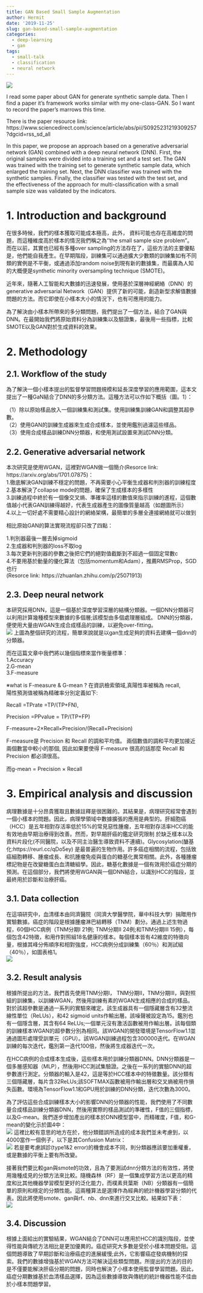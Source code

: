 ```yaml
---
title: GAN Based Small Sample Augmentation
author: Hermit
date: '2019-11-25'
slug: gan-based-small-sample-augmentation
categories:
  - deep-learning
  - gan
tags:
  - small-talk
  - classification
  - neural network
---
```

![](/post/2019-11-25-gan-based-small-sample-augmentation_files/1.jpg)

I read some paper about GAN for generate synthetic sample data. Then I find a paper it's framework works similar with my one-class-GAN. So I want to record the paper's marrows this time.  

There is the paper resource link: https://www.sciencedirect.com/science/article/abs/pii/S0925231219309257?dgcid=rss_sd_all   

In this paper, we propose an approach based on a generative adversarial network (GAN)
combined with a deep neural network (DNN). First, the original samples were divided into a training
set and a test set. The GAN was trained with the training set to generate synthetic sample data, which
enlarged the training set. Next, the DNN classifier was trained with the synthetic samples. Finally, the
classifier was tested with the test set, and the effectiveness of the approach for multi-classification with
a small sample size was validated by the indicators.  


# 1. Introduction and background
在很多時候，我們的樣本獲取可能成本極高，此外， 資料可能也存在高維度的問題，而這種維度高於樣本的情況我們稱之為‘‘the small sample size problem”。而在以前，其實也已經有多種over sampling的方法存在了，這些方法的主要優點是，他們能自我產生。在早期階段，訓練集可以通過擴大少數類的訓練集如有不同類的實例是不平衡，或通過添加random noise到現有新的數據集，而最廣為人知的大概便是synthetic minority oversampling technique (SMOTE)。  

近年來，隨著人工智能和大數據的迅速發展，使用基於深層神經網絡（DNN）的generative adversarial Network（GAN）提供了新的可能，創造新型求解值數據問題的方法。而它即使在小樣本大小的情況下，也有可應用的能力。  

為了解決由小樣本所帶來的多分類問題，我們提出了一個方法，結合了GAN與DNN。在最開始我們將原始資料分為訓練集以及驗證集，最後用一些指標，比較SMOTE以及GAN對於生成資料的效果。

# 2. Methodology

## 2.1. Workflow of the study

為了解決一個小樣本提出的監督學習問題規模和延長深度學習的應用範圍，這本文提出了一種GaN結合了DNN的多分類方法。這種方法可以作如下概括（圖。1）：    

（1）除以原始樣品放入一個訓練集和測試集。使用訓練集訓練GAN和調整其超參數。  
（2）使用GAN的訓練生成器來生成合成樣本，並使用鑑別過濾這些樣品。  
（3）使用合成樣品訓練DNN分類器，和使用測試設置來測試DNN分類。  

## 2.2. Generative adversarial network
本次研究是使用WGAN，這裡對WGAN做一個簡介(Resorce link: https://arxiv.org/abs/1701.07875)：   
1.徹底解決GAN訓練不穩定的問題，不再需要小心平衡生成器和判別器的訓練程度  
2.基本解決了collapse mode的問題，確保了生成樣本的多樣性  
3.訓練過程中終於有一個像交叉熵、準確率這樣的數值來指示訓練的進程，這個數值越小代表GAN訓練得越好，代表生成器產生的圖像質量越高（如題圖所示）  
4.以上一切好處不需要精心設計的網絡架構，最簡單的多層全連接網絡就可以做到  

相比原始GAN的算法實現流程卻只改了四點：  

1.判別器最後一層去掉sigmoid  
2.生成器和判別器的loss不取log  
3.每次更新判別器的參數之後把它們的絕對值截斷到不超過一個固定常數c  
4.不要用基於動量的優化算法（包括momentum和Adam），推薦RMSProp，SGD也行    
(Resorce link: https://zhuanlan.zhihu.com/p/25071913)  

## 2.3. Deep neural network  
本研究採用DNN，這是一個基於深度學習深層的結構分類器。一個DNN分類器可以利用計算幾種模型來數據的多個層;該模型由多個處理層組成。 DNN的分類器，便使用大量由WGAN生成合成樣品的訓練，以避免over-fitting。  
![](/post/2019-11-25-gan-based-small-sample-augmentation_files/2.jpg)
上圖為整個研究的流程，簡單來說就是以gan生成足夠的資料去建構一個dnn的分類器。  

而在這篇文章中我們將以幾個指標來當作衡量標準：  
1.Accuracy    
2.G-mean  
3.F-measure  

※what is F-measure & G-mean ?
在資訊檢索領域,真陽性率被稱為 recall,  
陽性預測值被稱為精確率分別定義如下:  

Recall =TPrate =TP/(TP+FN),  

Precision =PPvalue = TP/(TP+FP)  

F-measure=2×Recall×Precision/(Recall+Precision)  

F-measure是 Precision 和 Recall 的調和平均值。 兩個數值的調和平均更加接近兩個數當中較小的那個, 因此如果要使得 F-measure 很高的話那麼 Recall 和 Precision 都必須很高。  

而g-mean = Precision × Recall  

# 3. Empirical analysis and discussion
病理數據是十分昂貴獲取且數據註釋是很困難的。其結果是，病理研究經常會遇到一個小樣本的問題。因此，病理學領域中數據擴張的應用是典型的。肝細胞癌（HCC）是五年相對存活率低於15%的常見惡性腫瘤，五年相對存活率HCC的能有效地由早期治療得到改善。然而，對早期肝癌的鑑定研究限制
於缺乏樣本以及資料片段化(不同醫院，以及不同主治醫生導致資料不連續)。Glycosylation(醣基化:https://reurl.cc/qDo5ey) 是最普遍的生物作用。許多癌症相關的流程，包括致癌細胞轉移、腫瘤成長、和抗腫瘤免疫與蛋白的糖基化異常相關。此外，各種腫瘤標記物是在改變糖蛋白血清糖組學。因此，糖基化數據是一個有效用於癌症分期的預測。在這個部分，我們將使用WGAN與一個DNN結合，以識別HCC的階段，並最終用於診斷和治療肝癌。

## 3.1. Data collection
在這項研究中，血清樣本由同濟醫院（同濟大學醫學院，華中科技大學）捐贈用作實驗數據。癌症的階段是根據腫瘤淋巴結轉移（TNM）劃分。通過上述生物過程，60個HCC病例（TNM分期I 21例; TNM分期II 24例;和TNM分期III 15例），每個包含42特徵，和用作對照組18名健康的樣本。每個樣本皆有42維度的特徵向量，根據其峰分佈順序和相對強度，HCC病例分成訓練集（60％）和測試組（40％），如圖表格1。  
![](/post/2019-11-25-gan-based-small-sample-augmentation_files/table.jpg)  

## 3.2. Result analysis  
根據所提出的方法，我們首先使用TNM分期I，
TNM分期II，TNM分期III，與對照組的訓練集，以訓練WGAN，然後用訓練有素的WGAN生成相應的合成的樣品。對於該超參數是通過一系列的實驗來確定。該生成器具有一個隱藏層含有32整流線性單位（ReLUs），和42 sigmoid units作輸出層。該噪聲被設定為15。鑑別也有一個隱含層，其含有64 ReLUs;一個單元沒有激活函數被用作輸出層。該每個類的訓練樣本WGAN的超參數分別為相同。該WGAN的開發環境是TensorFlow1.1並通過圖形處理受訓單元（GPU）。該WGAN訓練過程包含300000迭代。在WGAN訓練的每次迭代，鑑別第一迭代100倍，然後將生成器迭代一次。  

在HCC病例的合成樣本生成後，這些樣本用於訓練分類器DNN。DNN分類器是一個多層感知器（MLP），然後用HCC測試集驗證。之後在一系列的實驗DNN的超參數進行測定。分類器的輸入是42，這是等於HCC樣本中的特徵數量。該分類有三個隱藏層，每片含32ReLUs;該SOFTMAX函數被用作輸出層和交叉熵被用作損失函數。環境為TensorFlow1.1和GPU用於訓練的DNN分類，迭代次數為3000。  

為了評估這些合成訓練樣本大小的影響DNN的分類器的性能，我們使用了不同數量合成樣品訓練分類器DNN，然後用實際的樣品測試的準確性，F值的三個指標，以及G-mean。我們逐步增加產出的樣本於DNN模型當中，而精確度，F值，和G-mean的變化示於圖4中：  
![](/post/2019-11-25-gan-based-small-sample-augmentation_files/4.jpg)
這裡比較有意思的地方在於，他分類錯誤所造成的成本我們並未考慮到，以4000當作一個例子，以下是其Confusion Matrix：   
![](/post/2019-11-25-gan-based-small-sample-augmentation_files/table0.jpg)
若是要考慮誤診(type1&2 error)的機會成本不同，則分類器應該要加重權重，或是數據的平衡上要有所改變。  

接著我們要比較gan與smote的功效，且為了要測試dnn分類方法的有效性，將使用幾種成見的分類方法來比較。隨機森林（RF）是一個集成學習方法以更高的精度和比其他機器學習模型更好的泛化能力，而樸素貝葉斯（NB）分類器有一個簡單的原則和穩定的分類性能。這兩種算法是選擇作為經典的統計機器學習分類的代表。因此將使用smote、gan與rf、nb、dnn來進行交叉比較。結果如下表：  
![](/post/2019-11-25-gan-based-small-sample-augmentation_files/table1.jpg)

## 3.4. Discussion  
根據上面給出的實驗結果，WGAN結合了DNN可以應用於HCC的識別階段，並使得性能與傳統方法相比是更加優異的。癌症研究大多數是受於小樣本問題受阻。這個問題導致了早期診斷和治療癌症的進展緩慢;此外，它影響癌症發病機制的探索。我們的數據增強基於WGAN方法可解決這些類型問題。所提出的方法的目的是不僅要能解決肝癌分期的問題，同時也解決了小樣本使用監督學習問題。因此，癌症分期數據基於血清樣品選擇，因為這些數據導致與傳統的統計機器性能不佳由於小樣本問題學習。  


